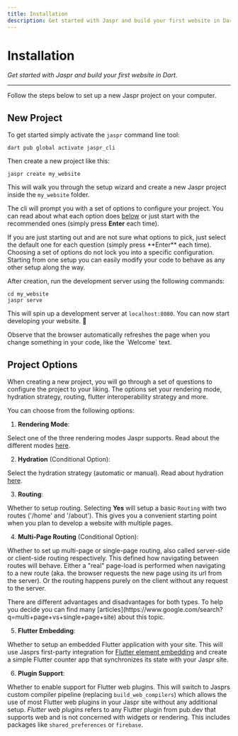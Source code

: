```yaml
---
title: Installation
description: Get started with Jaspr and build your first website in Dart.
---
```


# Installation
*Get started with Jaspr and build your first website in Dart.*

---

Follow the steps below to set up a new Jaspr project on your computer.

## New Project

To get started simply activate the `jaspr` command line tool:

```shell
dart pub global activate jaspr_cli
```

Then create a new project like this:

```
jaspr create my_website
```

This will walk you through the setup wizard and create a new Jaspr project inside the `my_website` folder.

The cli will prompt you with a set of options to configure your project. You can read about what each option
does [below](#project-options) or just start with the recommended ones (simply press **Enter** each time).

<Info>
    If you are just starting out and are not sure what options to pick, just select the default one for each question
    (simply press **Enter** each time).
</Info>

<Info>
    Choosing a set of options do not lock you into a specific configuration. Starting from one setup you can easily
    modify your code to behave as any other setup along the way.
</Info>

After creation, run the development server using the following commands:

```shell
cd my_website
jaspr serve
```

This will spin up a development server at `localhost:8080`.
You can now start developing your website. 🎉

<Success>
    Observe that the browser automatically refreshes the page when you change something in your
    code, like the `Welcome` text.
</Success>

## Project Options

When creating a new project, you will go through a set of questions to configure the project to your liking.
The options set your rendering mode, hydration strategy, routing, flutter interoperability strategy and more.

You can choose from the following options:

1. **Rendering Mode**:

Select one of the three rendering modes Jaspr supports. Read about the different modes [here](/get_started/modes).

2. **Hydration** (Conditional Option):

Select the hydration strategy (automatic or manual). Read about hydration [here](/get_started/hydration).

3. **Routing**:

Whether to setup routing. Selecting **Yes** will setup a basic `Routing` with two routes ('/home' and '/about'). This gives you a convenient
starting point when you plan to develop a website with multiple pages.

4. **Multi-Page Routing** (Conditional Option):

Whether to set up multi-page or single-page routing, also called server-side or client-side routing respectively. This defined how navigating
between routes will behave. Either a "real" page-load is performed when navigating to a new route (aka. the browser requests the new page using its url from the server).
Or the routing happens purely on the client without any request to the server.

<Info>
There are different advantages and disadvantages for both types. To help you decide you can find many [articles](https://www.google.com/search?q=multi+page+vs+single+page+site) about this topic.
</Info>

5. **Flutter Embedding**:

Whether to setup an embedded Flutter application with your site. This will use Jasprs first-party integration for [Flutter element embedding](https://docs.flutter.dev/deployment/web#embedding-a-flutter-app-into-an-html-page) and create a simple Flutter counter app that synchronizes its state with your Jaspr site.

6. **Plugin Support**:

Whether to enable support for Flutter web plugins. This will switch to Jasprs custom compiler pipeline (replacing `build_web_compilers`) which allows the use of most Flutter web plugins in your Jaspr site without any additional setup.
*Flutter web plugins* refers to any Flutter plugin from pub.dev that supports web and is not concerned with widgets or rendering. This includes packages like `shared_preferences` or `firebase`.
